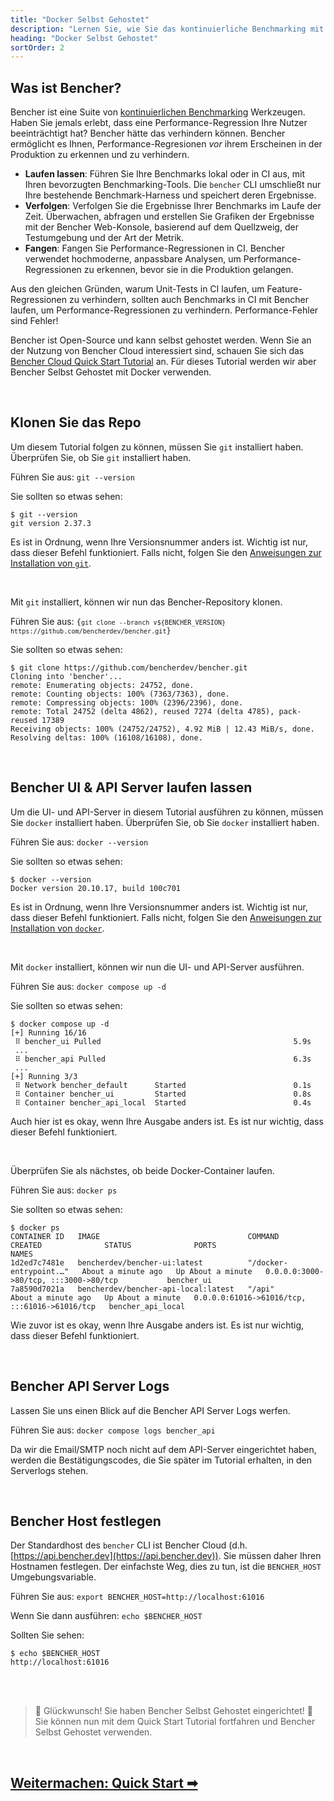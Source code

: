 ```yaml
---
title: "Docker Selbst Gehostet"
description: "Lernen Sie, wie Sie das kontinuierliche Benchmarking mit Bencher selbst hosten können"
heading: "Docker Selbst Gehostet"
sortOrder: 2
---
```



## Was ist Bencher?

Bencher ist eine Suite von [kontinuierlichen Benchmarking](/docs/de/explanation/continuous-benchmarking) Werkzeugen.
Haben Sie jemals erlebt, dass eine Performance-Regression Ihre Nutzer beeinträchtigt hat?
Bencher hätte das verhindern können.
Bencher ermöglicht es Ihnen, Performance-Regresionen _vor_ ihrem Erscheinen in der Produktion zu erkennen und zu verhindern.

- **Laufen lassen**: Führen Sie Ihre Benchmarks lokal oder in CI aus, mit Ihren bevorzugten Benchmarking-Tools. Die `bencher` CLI umschließt nur Ihre bestehende Benchmark-Harness und speichert deren Ergebnisse.
- **Verfolgen**: Verfolgen Sie die Ergebnisse Ihrer Benchmarks im Laufe der Zeit. Überwachen, abfragen und erstellen Sie Grafiken der Ergebnisse mit der Bencher Web-Konsole, basierend auf dem Quellzweig, der Testumgebung und der Art der Metrik.
- **Fangen**: Fangen Sie Performance-Regressionen in CI. Bencher verwendet hochmoderne, anpassbare Analysen, um Performance-Regressionen zu erkennen, bevor sie in die Produktion gelangen.

Aus den gleichen Gründen, warum Unit-Tests in CI laufen, um Feature-Regressionen zu verhindern, sollten auch Benchmarks in CI mit Bencher laufen, um Performance-Regressionen zu verhindern. Performance-Fehler sind Fehler!

Bencher ist Open-Source und kann selbst gehostet werden.
Wenn Sie an der Nutzung von Bencher Cloud interessiert sind, schauen Sie sich das [Bencher Cloud Quick Start Tutorial](/docs/de/tutorial/quick-start) an.
Für dieses Tutorial werden wir aber Bencher Selbst Gehostet mit Docker verwenden.

<br />

## Klonen Sie das Repo

Um diesem Tutorial folgen zu können, müssen Sie `git` installiert haben.
Überprüfen Sie, ob Sie `git` installiert haben.

Führen Sie aus: `git --version`

Sie sollten so etwas sehen:

```
$ git --version
git version 2.37.3
```

Es ist in Ordnung, wenn Ihre Versionsnummer anders ist.
Wichtig ist nur, dass dieser Befehl funktioniert.
Falls nicht, folgen Sie den [Anweisungen zur Installation von `git`](https://git-scm.com/book/en/v2/Getting-Started-Installing-Git).

<br />

Mit `git` installiert, können wir nun das Bencher-Repository klonen.

Führen Sie aus: <code>{`git clone --branch v${BENCHER_VERSION} https://github.com/bencherdev/bencher.git`}</code>

Sie sollten so etwas sehen:

```
$ git clone https://github.com/bencherdev/bencher.git
Cloning into 'bencher'...
remote: Enumerating objects: 24752, done.
remote: Counting objects: 100% (7363/7363), done.
remote: Compressing objects: 100% (2396/2396), done.
remote: Total 24752 (delta 4862), reused 7274 (delta 4785), pack-reused 17389
Receiving objects: 100% (24752/24752), 4.92 MiB | 12.43 MiB/s, done.
Resolving deltas: 100% (16108/16108), done.
```

<br />

## Bencher UI & API Server laufen lassen

Um die UI- und API-Server in diesem Tutorial ausführen zu können, müssen Sie `docker` installiert haben.
Überprüfen Sie, ob Sie `docker` installiert haben.

Führen Sie aus: `docker --version`

Sie sollten so etwas sehen:

```
$ docker --version
Docker version 20.10.17, build 100c701
```

Es ist in Ordnung, wenn Ihre Versionsnummer anders ist.
Wichtig ist nur, dass dieser Befehl funktioniert.
Falls nicht, folgen Sie den [Anweisungen zur Installation von `docker`](https://docs.docker.com/get-docker/).

<br />

Mit `docker` installiert, können wir nun die UI- und API-Server ausführen.

Führen Sie aus: `docker compose up -d`

Sie sollten so etwas sehen:

```
$ docker compose up -d
[+] Running 16/16
 ⠿ bencher_ui Pulled                                           5.9s
 ...
 ⠿ bencher_api Pulled                                          6.3s
 ...
[+] Running 3/3
 ⠿ Network bencher_default      Started                        0.1s
 ⠿ Container bencher_ui         Started                        0.8s
 ⠿ Container bencher_api_local  Started                        0.4s
```

Auch hier ist es okay, wenn Ihre Ausgabe anders ist. Es ist nur wichtig, dass dieser Befehl funktioniert.

<br />

Überprüfen Sie als nächstes, ob beide Docker-Container laufen.

Führen Sie aus: `docker ps`

Sie sollten so etwas sehen:

```
$ docker ps
CONTAINER ID   IMAGE                                 COMMAND                  CREATED              STATUS              PORTS                                           NAMES
1d2ed7c7481e   bencherdev/bencher-ui:latest          "/docker-entrypoint.…"   About a minute ago   Up About a minute   0.0.0.0:3000->80/tcp, :::3000->80/tcp           bencher_ui
7a8590d7021a   bencherdev/bencher-api-local:latest   "/api"                   About a minute ago   Up About a minute   0.0.0.0:61016->61016/tcp, :::61016->61016/tcp   bencher_api_local
```

Wie zuvor ist es okay, wenn Ihre Ausgabe anders ist. Es ist nur wichtig, dass dieser Befehl funktioniert.

<br />

## Bencher API Server Logs

Lassen Sie uns einen Blick auf die Bencher API Server Logs werfen.

Führen Sie aus: `docker compose logs bencher_api`

Da wir die Email/SMTP noch nicht auf dem API-Server eingerichtet haben,
werden die Bestätigungscodes, die Sie später im Tutorial erhalten, in den Serverlogs stehen.

<br />

## Bencher Host festlegen

Der Standardhost des `bencher` CLI ist Bencher Cloud (d.h. [https://api.bencher.dev](https://api.bencher.dev)).
Sie müssen daher Ihren Hostnamen festlegen. Der einfachste Weg, dies zu tun, ist die `BENCHER_HOST` Umgebungsvariable.

Führen Sie aus: `export BENCHER_HOST=http://localhost:61016`

Wenn Sie dann ausführen: `echo $BENCHER_HOST`

Sollten Sie sehen:

```
$ echo $BENCHER_HOST
http://localhost:61016
```

<br />
<br />

> 🐰 Glückwunsch! Sie haben Bencher Selbst Gehostet eingerichtet! 🎉
> Sie können nun mit dem Quick Start Tutorial fortfahren und Bencher Selbst Gehostet verwenden.

<br />

<h2><a href="/docs/de/tutorial/quick-start">Weitermachen: Quick Start ➡</a></h2>

<DisclosureEs page="Docker+tutorial" />
